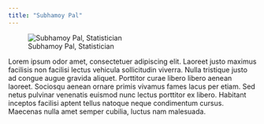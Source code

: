 ```yaml
---
title: "Subhamoy Pal"
---
```

::: {.grid}

::: {.g-col-6}
![Subhamoy Pal, Statistician](../images/landscape-placeholder.svg)
:::

::: {.g-col-6}

Lorem ipsum odor amet, consectetuer adipiscing elit. Laoreet justo maximus facilisis non facilisi lectus vehicula sollicitudin viverra. Nulla tristique justo ad congue augue gravida aliquet. Porttitor curae libero libero aenean laoreet. Sociosqu aenean ornare primis vivamus fames lacus per etiam. Sed netus pulvinar venenatis euismod nunc lectus porttitor ex libero. Habitant inceptos facilisi aptent tellus natoque neque condimentum cursus. Maecenas nulla amet semper cubilia, luctus nam malesuada.

:::
:::